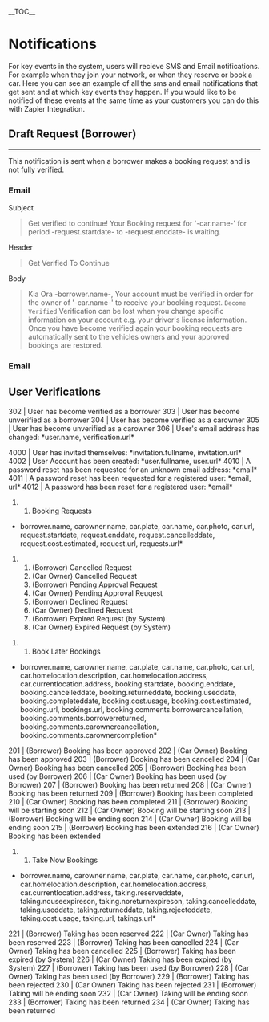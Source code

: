 __TOC__

=Notifications=
For key events in the system, users will recieve SMS and Email notifications. For example when they join your network, or when they reserve or book a car.
Here you can see an example of all the sms and email notifications that get sent and at which key events they happen.
If you would like to be notified of these events at the same time as your customers you can do this with Zapier Integration.

==Draft Request (Borrower)==
------
This notification is sent when a borrower makes a booking request and is not fully verified.
===Email===
Subject
<blockquote>
Get verified to continue! Your Booking request for '-car.name-' for period -request.startdate- to -request.enddate- is waiting.</blockquote>
Header
<blockquote><poem>
Get Verified  
To Continue
</poem></blockquote>
Body
<blockquote><poem>
Kia Ora -borrower.name-,
Your account must be verified in order for the owner of '-car.name-' to receive your booking request.
<code>Become Verified</code>
Verification can be lost when you change specific information on your account e.g. your driver's license information.
Once you have become verified again your booking requests are automatically sent to the vehicles owners and your approved bookings are restored.
</poem></blockquote>
===Email===





==User Verifications==

302 | User has become verified as a borrower
303 | User has become unverified as a borrower
304 | User has become verified as a carowner
305 | User has become unverified as a carowner
306 | User's email address has changed: *user.name, verification.url*

4000 | User has invited themselves: *invitation.fullname, invitation.url*
4002 | User Account has been created: *user.fullname, user.url*
4010 | A password reset has been requested for an unknown email address: *email*
4011 | A password reset has been requested for a registered user: *email, url*
4012 | A password has been reset for a registered user: *email*

## Booking Requests
*borrower.name, carowner.name, car.plate, car.name, car.photo, car.url, request.startdate, request.enddate, request.cancelleddate, request.cost.estimated, request.url, requests.url*

## (Borrower) Cancelled Request
## (Car Owner) Cancelled Request
## (Borrower) Pending Approval Request
## (Car Owner) Pending Approval Reuqest
## (Borrower) Declined Request
## (Car Owner) Declined Request
## (Borrower) Expired Request (by System)
## (Car Owner) Expired Request (by System)

## Book Later Bookings
*borrower.name, carowner.name, car.plate, car.name, car.photo, car.url, car.homelocation.description, car.homelocation.address, car.currentlocation.address, booking.startdate, booking.enddate, booking.cancelleddate, booking.returneddate, booking.useddate, booking.completeddate, booking.cost.usage, booking.cost.estimated, booking.url, bookings.url, booking.comments.borrowercancellation, booking.comments.borrowerreturned, booking.comments.carownercancellation, booking.comments.carownercompletion*
201 | (Borrower) Booking has been approved
202 | (Car Owner) Booking has been approved
203 | (Borrower) Booking has been cancelled
204 | (Car Owner) Booking has been cancelled
205 | (Borrower) Booking has been used (by Borrower)
206 | (Car Owner) Booking has been used (by Borrower)
207 | (Borrower) Booking has been returned
208 | (Car Owner) Booking has been returned
209 | (Borrower) Booking has been completed
210 | (Car Owner) Booking has been completed
211 | (Borrower) Booking will be starting soon
212 | (Car Owner) Booking will be starting soon
213 | (Borrower) Booking will be ending soon
214 | (Car Owner) Booking will be ending soon
215 | (Borrower) Booking has been extended
216 | (Car Owner) Booking has been extended

## Take Now Bookings
*borrower.name, carowner.name, car.plate, car.name, car.photo, car.url, car.homelocation.description, car.homelocation.address, car.currentlocation.address, taking.reserveddate, taking.nouseexpireson, taking.noreturnexpireson, taking.cancelleddate, taking.useddate, taking.returneddate, taking.rejecteddate, taking.cost.usage, taking.url, takings.url*
221 | (Borrower) Taking has been reserved
222 | (Car Owner)  Taking has been reserved
223 | (Borrower)  Taking has been cancelled
224 | (Car Owner) Taking has been cancelled
225 | (Borrower) Taking has been expired (by System)
226 | (Car Owner) Taking has been expired (by System)
227 | (Borrower)  Taking has been used (by Borrower)
228 | (Car Owner) Taking has been used (by Borrower)
229 | (Borrower) Taking has been rejected
230 | (Car Owner) Taking has been rejected
231 | (Borrower) Taking will be ending soon
232 | (Car Owner) Taking will be ending soon
233 | (Borrower) Taking has been returned
234 | (Car Owner) Taking has been returned
